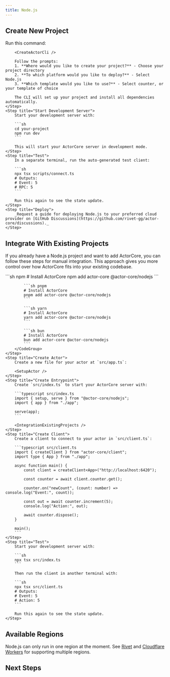 ```yaml
---
title: Node.js
---
```



<MvpWarning />

## Create New Project

<Steps>
	<Step title="Create Project with CLI">
		Run this command:

		<CreateActorCli />

		Follow the prompts:
		1. **Where would you like to create your project?** - Choose your project directory
		2. **To which platform would you like to deploy?** - Select Node.js
		3. **Which template would you like to use?** - Select counter, or your template of choice

		The CLI will set up your project and install all dependencies automatically.
	</Step>
	<Step title="Start Development Server">
		Start your development server with:

		```sh
		cd your-project
		npm run dev
		```

		This will start your ActorCore server in development mode.
	</Step>
	<Step title="Test">
		In a separate terminal, run the auto-generated test client:

		```sh
		npx tsx scripts/connect.ts
		# Outputs:
		# Event: 5
		# RPC: 5
		```

		Run this again to see the state update.
	</Step>
	<Step title="Deploy">
		_Request a guide for deploying Node.js to your preferred cloud provider on [GitHub Discussions](https://github.com/rivet-gg/actor-core/discussions)._
	</Step>
</Steps>

## Integrate With Existing Projects

If you already have a Node.js project and want to add ActorCore, you can follow these steps for manual integration. This approach gives you more control over how ActorCore fits into your existing codebase.

<Steps>
	<Step title="Install Packages">
		<CodeGroup>
			```sh npm
			# Install ActorCore
			npm add actor-core @actor-core/nodejs
			```

			```sh pnpm
			# Install ActorCore
			pnpm add actor-core @actor-core/nodejs
			```

			```sh yarn
			# Install ActorCore
			yarn add actor-core @actor-core/nodejs
			```

			```sh bun
			# Install ActorCore
			bun add actor-core @actor-core/nodejs
			```
		</CodeGroup>
	</Step>
	<Step title="Create Actor">
		Create a new file for your actor at `src/app.ts`:

		<SetupActor />
	</Step>
	<Step title="Create Entrypoint">
		Create `src/index.ts` to start your ActorCore server with:

		```typescript src/index.ts
		import { setup, serve } from "@actor-core/nodejs";
		import { app } from "./app";

		serve(app);
		```

		<IntegrationExistingProjects />
	</Step>
	<Step title="Create Client">
		Create a client to connect to your actor in `src/client.ts`:

		```typescript src/client.ts
		import { createClient } from "actor-core/client";
		import type { App } from "./app";

		async function main() {
			const client = createClient<App>("http://localhost:6420");

			const counter = await client.counter.get();

			counter.on("newCount", (count: number) => console.log("Event:", count));

			const out = await counter.increment(5);
			console.log("Action:", out);

			await counter.dispose();
		}

		main();
		```
	</Step>
	<Step title="Test">
		Start your development server with:

		```sh
		npx tsx src/index.ts
		```

		Then run the client in another terminal with:

		```sh
		npx tsx src/client.ts
		# Outputs:
		# Event: 5
		# Action: 5
		```

		Run this again to see the state update.
	</Step>
</Steps>

## Available Regions

Node.js can only run in one region at the moment. See [Rivet](/platforms/rivet) and [Cloudflare Workers](/platforms/cloudflare-workers) for supporting multiple regions.

## Next Steps

<SetupNextSteps />
